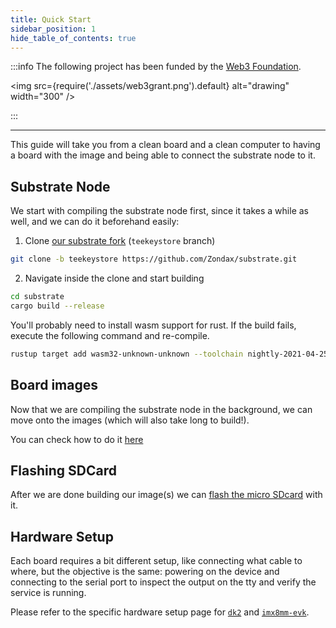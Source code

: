 ```yaml
---
title: Quick Start
sidebar_position: 1
hide_table_of_contents: true
---
```


:::info The following project has been funded by the [Web3 Foundation](https://web3.foundation/).

<img
  src={require('./assets/web3grant.png').default}
  alt="drawing"
  width="300"
/>

:::

---

This guide will take you from a clean board and a clean computer to having a board with the image and being able to connect the substrate node to it.

## Substrate Node

We start with compiling the substrate node first, since it takes a while as well, and we can do it beforehand easily:

1. Clone [our substrate fork](https://github.com/Zondax/substrate/tree/teekeystore) (`teekeystore` branch)

```bash
git clone -b teekeystore https://github.com/Zondax/substrate.git
```

2. Navigate inside the clone and start building

```bash
cd substrate
cargo build --release
```

You'll probably need to install wasm support for rust. If the build fails, execute the following command and re-compile.

```bash
rustup target add wasm32-unknown-unknown --toolchain nightly-2021-04-25
```

## Board images

Now that we are compiling the substrate node in the background, we can move onto the images (which will also take long to build!).

You can check how to do it [here](./technical/BSP/BSP)

## Flashing SDCard

After we are done building our image(s) we can [flash the micro SDcard](./technical/BSP/flashing) with it.

## Hardware Setup

Each board requires a bit different setup, like connecting what cable to where, but the objective is the same: powering on the device and connecting to the serial port to inspect the output on the tty and verify the service is running.

Please refer to the specific hardware setup page for [`dk2`](./technical/HardwareSetup/HW_STM32MP157F-DK2) and [`imx8mm-evk`](./technical/HardwareSetup/HW_8MMINILPD4-EVKB).

